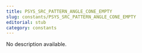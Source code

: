 ```yaml
---
title: PSYS_SRC_PATTERN_ANGLE_CONE_EMPTY
slug: constants/PSYS_SRC_PATTERN_ANGLE_CONE_EMPTY
editorial: stub
category: constants
---
```


<LSLConstant
	name="PSYS_SRC_PATTERN_ANGLE_CONE_EMPTY"
	type="integer"
	value="0x10"
/>

No description available.
